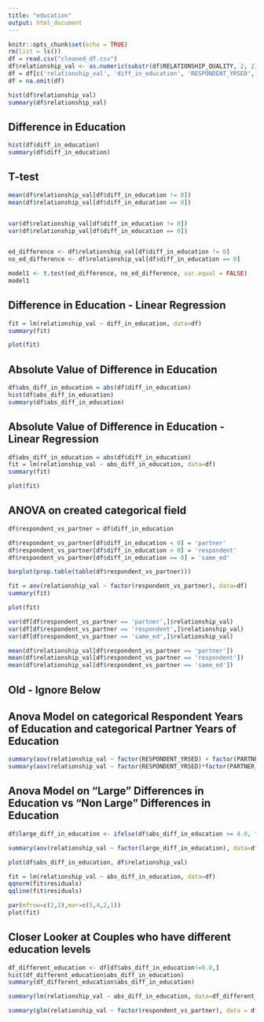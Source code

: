 ```yaml
---
title: "education"
output: html_document
---
```


```r
knitr::opts_chunk$set(echo = TRUE)
rm(list = ls())
df = read.csv("cleaned_df.csv")
df$relationship_val <- as.numeric(substr(df$RELATIONSHIP_QUALITY, 2, 2))
df = df[c('relationship_val', 'diff_in_education', 'RESPONDENT_YRSED', 'PARTNER_YRSED')]
df = na.omit(df) 
```

```r
hist(df$relationship_val)
summary(df$relationship_val)
```

## Difference in Education 

```r
hist(df$diff_in_education)
summary(df$diff_in_education)
```






## T-test

```r
mean(df$relationship_val[df$diff_in_education != 0])
mean(df$relationship_val[df$diff_in_education == 0])


var(df$relationship_val[df$diff_in_education != 0])
var(df$relationship_val[df$diff_in_education == 0])


ed_difference <- df$relationship_val[df$diff_in_education != 0]
no_ed_difference <- df$relationship_val[df$diff_in_education == 0]

model1 <- t.test(ed_difference, no_ed_difference, var.equal = FALSE)
model1
```





## Difference in Education - Linear Regression


```r
fit = lm(relationship_val ~ diff_in_education, data=df)
summary(fit)
```

```r
plot(fit)
```

## Absolute Value of Difference in Education


```r
df$abs_diff_in_education = abs(df$diff_in_education)
hist(df$abs_diff_in_education)
summary(df$abs_diff_in_education)
```


## Absolute Value of Difference in Education - Linear Regression


```r
df$abs_diff_in_education = abs(df$diff_in_education)
fit = lm(relationship_val ~ abs_diff_in_education, data=df)
summary(fit)
```



```r
plot(fit)
```


## ANOVA on created categorical field


```r
df$respondent_vs_partner = df$diff_in_education

df$respondent_vs_partner[df$diff_in_education < 0] = 'partner' 
df$respondent_vs_partner[df$diff_in_education > 0] = 'respondent'
df$respondent_vs_partner[df$diff_in_education == 0] = 'same_ed'

barplot(prop.table(table(df$respondent_vs_partner)))
```

```r
fit = aov(relationship_val ~ factor(respondent_vs_partner), data=df)
summary(fit)
```

```r
plot(fit)

```



```r
var(df[df$respondent_vs_partner == 'partner',]$relationship_val)
var(df[df$respondent_vs_partner == 'respondent',]$relationship_val)
var(df[df$respondent_vs_partner == 'same_ed',]$relationship_val)
```


```r
mean(df$relationship_val[df$respondent_vs_partner == 'partner'])
mean(df$relationship_val[df$respondent_vs_partner == 'respondent'])
mean(df$relationship_val[df$respondent_vs_partner == 'same_ed'])
```










## Old - Ignore Below



## Anova Model on categorical Respondent Years of Education and categorical Partner Years of Education

```r
summary(aov(relationship_val ~ factor(RESPONDENT_YRSED) + factor(PARTNER_YRSED), data=df))
summary(aov(relationship_val ~ factor(RESPONDENT_YRSED)*factor(PARTNER_YRSED), data=df))
```

## Anova Model on "Large" Differences in Education vs "Non Large" Differences in Education

```r
df$large_diff_in_education <- ifelse(df$abs_diff_in_education >= 4.0, "large", "not large")

summary(aov(relationship_val ~ factor(large_diff_in_education), data=df))
```

```r
plot(df$abs_diff_in_education, df$relationship_val)
```


```r

fit = lm(relationship_val ~ abs_diff_in_education, data=df)
qqnorm(fit$residuals)
qqline(fit$residuals)

```
```r

par(mfrow=c(2,2),mar=c(5,4,2,1))
plot(fit)

```

## Closer Looker at Couples who have different education levels

```r
df_different_education <- df[df$abs_diff_in_education!=0.0,]
hist(df_different_education$abs_diff_in_education)
summary(df_different_education$abs_diff_in_education)
```

```r
summary(lm(relationship_val ~ abs_diff_in_education, data=df_different_education))
```




```r
summary(glm(relationship_val ~ factor(respondent_vs_partner), data = df, family=poisson))$coef
```








